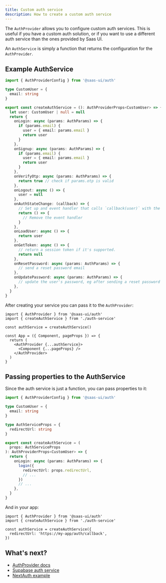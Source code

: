 ```yaml
---
title: Custom auth service
description: How to create a custom auth service
---
```


The `AuthProvider` allows you to configure custom auth services. This is useful if you have a custom auth solution,
or if you want to use a different auth service than the ones provided by Saas UI.

An `AuthService` is simply a function that returns the configuration for the `AuthProvider`.

## Example AuthService

```ts
import { AuthProviderConfig } from '@saas-ui/auth'

type CustomUser = {
  email: string
}

export const createAuthService = (): AuthProviderProps<CustomUser> => {
  let user: CustomUser | null = null
  return {
    onLogin: async (params: AuthParams) => {
      if (params.email) {
        user = { email: params.email }
        return user
      }
    },
    onSignup: async (params: AuthParams) => {
      if (params.email) {
        user = { email: params.email }
        return user
      }
    },
    onVerifyOtp: async (params: AuthParams) => {
      return true // check if params.otp is valid
    },
    onLogout: async () => {
      user = null
    },
    onAuthStateChange: (callback) => {
      // Set up and event handler that calls `callback(user)` with the current user or undefined if the user is logged out
      return () => {
        // Remove the event handler
      }
    },
    onLoadUser: async () => {
      return user
    },
    onGetToken: async () => {
      // return a session token if it's supported.
      return null
    },
    onResetPassword: async (params: AuthParams) => {
      // send a reset password email
    },
    onUpdatePassword: async (params: AuthParams) => {
      // update the user's password, eg after sending a reset password email
    },
  }
}
```

After creating your service you can pass it to the `AuthProvider`:

```tsx
import { AuthProvider } from '@saas-ui/auth'
import { createAuthService } from './auth-service'

const authService = createAuthService()

const App = ({ Component, pageProps }) => {
  return (
    <AuthProvider {...authService}>
      <Component {...pageProps} />
    </AuthProvider>
  )
}
```

## Passing properties to the AuthService

Since the auth service is just a function, you can pass properties to it:

```ts
import { AuthProviderConfig } from '@saas-ui/auth'

type CustomUser = {
  email: string
}

type AuthServiceProps = {
  redirectUrl: string
}

export const createAuthService = (
  props: AuthServiceProps
): AuthProviderProps<CustomUser> => {
  return {
    onLogin: async (params: AuthParams) => {
      login({
        redirectUrl: props.redirectUrl,
        // ...
      })
      // ...
    },
  }
}
```

And in your app:

```tsx
import { AuthProvider } from '@saas-ui/auth'
import { createAuthService } from './auth-service'

const authService = createAuthService({
  redirectUrl: 'https://my-app/auth/callback',
})
```

## What's next?

- [AuthProvider docs](/docs/components/auth/auth-provider)
- [Supabase auth service](https://github.com/reedjones/saas-ui/blob/main/packages/saas-ui-supabase/src/supabase.ts)
- [NextAuth example](https://github.com/reedjones/saas-ui/tree/main/examples/next-auth)
